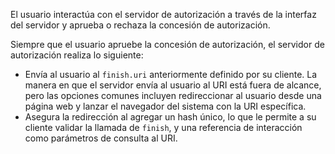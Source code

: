 ﻿El usuario interactúa con el servidor de autorización a través de la interfaz del servidor y aprueba o rechaza la concesión de autorización.

Siempre que el usuario apruebe la concesión de autorización, el servidor de autorización realiza lo siguiente:

- Envía al usuario al `finish.uri` anteriormente definido por su cliente. La manera en que el servidor envía al usuario al URI está fuera de alcance, pero las opciones comunes incluyen redireccionar al usuario desde una página web y lanzar el navegador del sistema con la URI específica.
- Asegura la redirección al agregar un hash único, lo que le permite a su cliente validar la llamada de `finish`, y una referencia de interacción como parámetros de consulta al URI.
